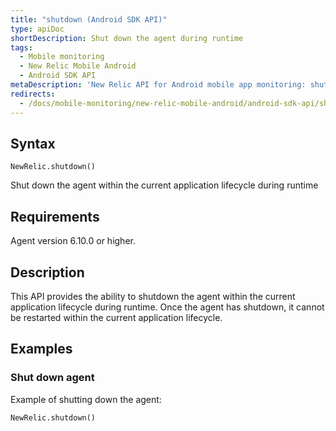 ```yaml
---
title: "shutdown (Android SDK API)"
type: apiDoc
shortDescription: Shut down the agent during runtime
tags:
  - Mobile monitoring
  - New Relic Mobile Android
  - Android SDK API
metaDescription: 'New Relic API for Android mobile app monitoring: shut down agent.'
redirects:
  - /docs/mobile-monitoring/new-relic-mobile-android/android-sdk-api/shut-down
---
```


## Syntax

```
NewRelic.shutdown()
```

Shut down the agent within the current application lifecycle during runtime

## Requirements

Agent version 6.10.0 or higher.

## Description

This API provides the ability to shutdown the agent within the current application lifecycle during runtime. Once the agent has shutdown, it cannot be restarted within the current application lifecycle.



## Examples

### Shut down agent

Example of shutting down the agent:

```
NewRelic.shutdown()
```
